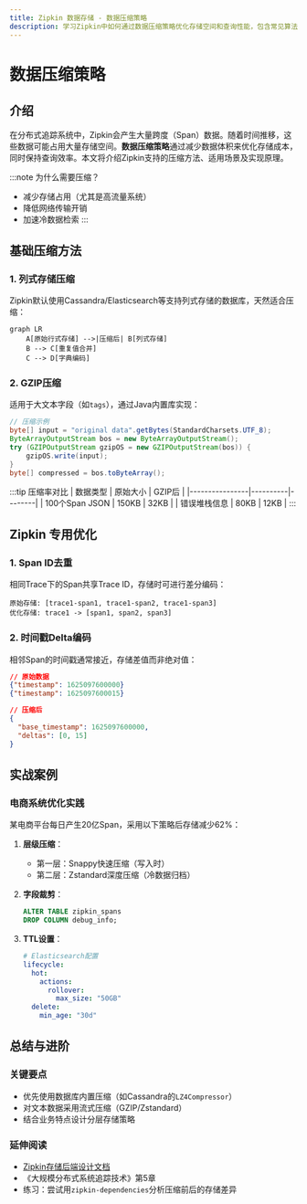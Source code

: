 ```yaml
---
title: Zipkin 数据存储 - 数据压缩策略
description: 学习Zipkin中如何通过数据压缩策略优化存储空间和查询性能，包含常见算法对比和实战案例。
---
```


# 数据压缩策略

## 介绍

在分布式追踪系统中，Zipkin会产生大量跨度（Span）数据。随着时间推移，这些数据可能占用大量存储空间。**数据压缩策略**通过减少数据体积来优化存储成本，同时保持查询效率。本文将介绍Zipkin支持的压缩方法、适用场景及实现原理。

:::note 为什么需要压缩？
- 减少存储占用（尤其是高流量系统）
- 降低网络传输开销
- 加速冷数据检索
:::

## 基础压缩方法

### 1. 列式存储压缩
Zipkin默认使用Cassandra/Elasticsearch等支持列式存储的数据库，天然适合压缩：

```mermaid
graph LR
    A[原始行式存储] -->|压缩后| B[列式存储]
    B --> C[重复值合并]
    C --> D[字典编码]
```

### 2. GZIP压缩
适用于大文本字段（如`tags`），通过Java内置库实现：

```java
// 压缩示例
byte[] input = "original data".getBytes(StandardCharsets.UTF_8);
ByteArrayOutputStream bos = new ByteArrayOutputStream();
try (GZIPOutputStream gzipOS = new GZIPOutputStream(bos)) {
    gzipOS.write(input);
}
byte[] compressed = bos.toByteArray();
```

:::tip 压缩率对比
| 数据类型       | 原始大小 | GZIP后 |
|----------------|----------|--------|
| 100个Span JSON | 150KB    | 32KB   |
| 错误堆栈信息   | 80KB     | 12KB   |
:::

## Zipkin 专用优化

### 1. Span ID去重
相同Trace下的Span共享Trace ID，存储时可进行差分编码：

```
原始存储: [trace1-span1, trace1-span2, trace1-span3]
优化存储: trace1 -> [span1, span2, span3]
```

### 2. 时间戳Delta编码
相邻Span的时间戳通常接近，存储差值而非绝对值：

```json
// 原始数据
{"timestamp": 1625097600000}
{"timestamp": 1625097600015}

// 压缩后
{
  "base_timestamp": 1625097600000,
  "deltas": [0, 15]
}
```

## 实战案例

### 电商系统优化实践
某电商平台每日产生20亿Span，采用以下策略后存储减少62%：

1. **层级压缩**：
   - 第一层：Snappy快速压缩（写入时）
   - 第二层：Zstandard深度压缩（冷数据归档）

2. **字段裁剪**：
   ```sql
   ALTER TABLE zipkin_spans 
   DROP COLUMN debug_info;
   ```

3. **TTL设置**：
   ```yaml
   # Elasticsearch配置
   lifecycle:
     hot:
       actions:
         rollover:
           max_size: "50GB"
     delete:
       min_age: "30d"
   ```

## 总结与进阶

### 关键要点
- 优先使用数据库内置压缩（如Cassandra的`LZ4Compressor`）
- 对文本数据采用流式压缩（GZIP/Zstandard）
- 结合业务特点设计分层存储策略

### 延伸阅读
- [Zipkin存储后端设计文档](https://zipkin.io/architecture)
- 《大规模分布式系统追踪技术》第5章
- 练习：尝试用`zipkin-dependencies`分析压缩前后的存储差异